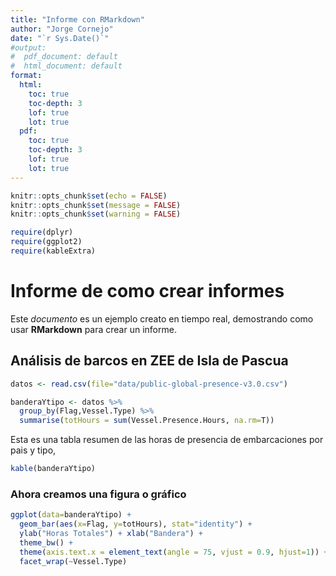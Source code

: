 ```yaml
---
title: "Informe con RMarkdown"
author: "Jorge Cornejo"
date: "`r Sys.Date()`"
#output:
#  pdf_document: default
#  html_document: default
format:
  html:
    toc: true
    toc-depth: 3
    lof: true
    lot: true
  pdf:
    toc: true
    toc-depth: 3
    lof: true
    lot: true
---
```


```r
knitr::opts_chunk$set(echo = FALSE)
knitr::opts_chunk$set(message = FALSE)
knitr::opts_chunk$set(warning = FALSE)
```

```r
require(dplyr)
require(ggplot2)
require(kableExtra)
```

# Informe de como crear informes

Este *documento* es un ejemplo creato en tiempo real, demostrando como usar **RMarkdown** para crear un informe.

## Análisis de barcos en ZEE de Isla de Pascua

```r
datos <- read.csv(file="data/public-global-presence-v3.0.csv")

```

```r

banderaYtipo <- datos %>% 
  group_by(Flag,Vessel.Type) %>% 
  summarise(totHours = sum(Vessel.Presence.Hours, na.rm=T))

```

Esta es una tabla resumen de las horas de presencia de embarcaciones por pais y tipo,

```r
kable(banderaYtipo)
```

### Ahora creamos una figura o gráfico

```r

ggplot(data=banderaYtipo) +
  geom_bar(aes(x=Flag, y=totHours), stat="identity") +
  ylab("Horas Totales") + xlab("Bandera") +
  theme_bw() +
  theme(axis.text.x = element_text(angle = 75, vjust = 0.9, hjust=1)) +
  facet_wrap(~Vessel.Type)

```
